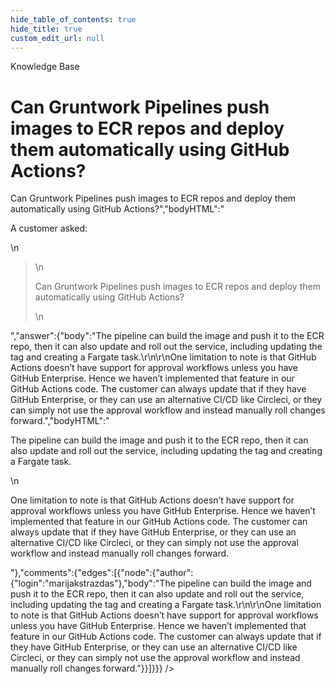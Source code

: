 ```yaml
---
hide_table_of_contents: true
hide_title: true
custom_edit_url: null
---
```



<CenterLayout>
<span class="title">Knowledge Base</span>
<h1>Can Gruntwork Pipelines push images to ECR repos and deploy them automatically using GitHub Actions?</h1>
<GitHub json={{"id":"D_kwDOF8slf84AOFRz","number":68,"author":{"login":"marijakstrazdas"},"title":"Can Gruntwork Pipelines push images to ECR repos and deploy them automatically using GitHub Actions?","body":"A customer asked:\r\n\r\n> Can Gruntwork Pipelines push images to ECR repos and deploy them automatically using GitHub Actions?","bodyHTML":"<p dir=\"auto\">A customer asked:</p>\n<blockquote>\n<p dir=\"auto\">Can Gruntwork Pipelines push images to ECR repos and deploy them automatically using GitHub Actions?</p>\n</blockquote>","answer":{"body":"The pipeline can build the image and push it to the ECR repo, then it can also update and roll out the service, including updating the tag and creating a Fargate task.\r\n\r\nOne limitation to note is that GitHub Actions doesn’t have support for approval workflows unless you have GitHub Enterprise. Hence we haven’t implemented that feature in our GitHub Actions code. The customer can always update that if they have GitHub Enterprise, or they can use an alternative CI/CD like Circleci, or they can simply not use the approval workflow and instead manually roll changes forward.","bodyHTML":"<p dir=\"auto\">The pipeline can build the image and push it to the ECR repo, then it can also update and roll out the service, including updating the tag and creating a Fargate task.</p>\n<p dir=\"auto\">One limitation to note is that GitHub Actions doesn’t have support for approval workflows unless you have GitHub Enterprise. Hence we haven’t implemented that feature in our GitHub Actions code. The customer can always update that if they have GitHub Enterprise, or they can use an alternative CI/CD like Circleci, or they can simply not use the approval workflow and instead manually roll changes forward.</p>"},"comments":{"edges":[{"node":{"author":{"login":"marijakstrazdas"},"body":"The pipeline can build the image and push it to the ECR repo, then it can also update and roll out the service, including updating the tag and creating a Fargate task.\r\n\r\nOne limitation to note is that GitHub Actions doesn’t have support for approval workflows unless you have GitHub Enterprise. Hence we haven’t implemented that feature in our GitHub Actions code. The customer can always update that if they have GitHub Enterprise, or they can use an alternative CI/CD like Circleci, or they can simply not use the approval workflow and instead manually roll changes forward."}}]}}} />

</CenterLayout>
  

<!-- ##DOCS-SOURCER-START
{
  "sourcePlugin": "github-discussions",
  "hash": "94727c187fd3bc9fb5c3e9c80a6bc16e"
}
##DOCS-SOURCER-END -->
